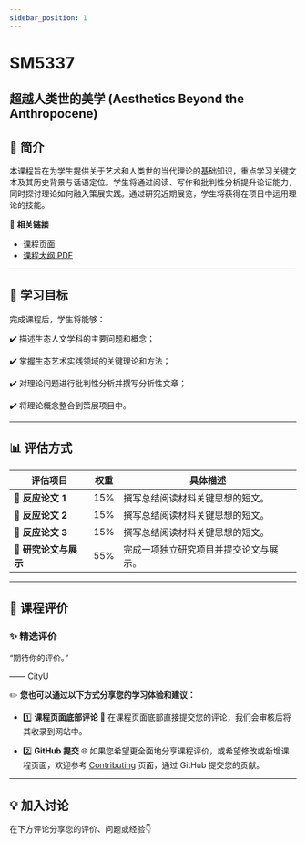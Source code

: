 ```yaml
---
sidebar_position: 1
---
```


# SM5337
## 超越人类世的美学 (Aesthetics Beyond the Anthropocene)

## **📘 简介**
本课程旨在为学生提供关于艺术和人类世的当代理论的基础知识，重点学习关键文本及其历史背景与话语定位。学生将通过阅读、写作和批判性分析提升论证能力，同时探讨理论如何融入策展实践。通过研究近期展览，学生将获得在项目中运用理论的技能。

🔗 **相关链接**
- [课程页面](https://www.cityu.edu.hk/catalogue/pg/202526/course/SM5337.htm)
- [课程大纲 PDF](https://www.cityu.edu.hk/catalogue/pg/202526/course/SM5337.pdf)

---

## **🎯 学习目标**

完成课程后，学生将能够：

✔️ 描述生态人文学科的主要问题和概念；

✔️ 掌握生态艺术实践领域的关键理论和方法；

✔️ 对理论问题进行批判性分析并撰写分析性文章；

✔️ 将理论概念整合到策展项目中。

---

## **📊 评估方式**

| **评估项目**          | **权重** | **具体描述**                                                                                       |
|----------------------|---------|---------------------------------------------------------------------------------------------------|
| **📂 反应论文 1**     | 15%      | 撰写总结阅读材料关键思想的短文。                                                                      |
| **📂 反应论文 2**     | 15%      | 撰写总结阅读材料关键思想的短文。                                                                      |
| **📂 反应论文 3**     | 15%      | 撰写总结阅读材料关键思想的短文。                                                                      |
| **📂 研究论文与展示**  | 55%      | 完成一项独立研究项目并提交论文与展示。                                                                |

---

## **💬 课程评价**

### ✨ **精选评价**
<div className={commentStyles.commentBox}>
    <p className={commentStyles.commentText}>
        “期待你的评价。”
    </p>
    <p className={commentStyles.commentAuthor}>—— CityU</p>
</div>

✏️ **您也可以通过以下方式分享您的学习体验和建议：**

- 1️⃣ **课程页面底部评论**
💬 在课程页面底部直接提交您的评论，我们会审核后将其收录到网站中。

- 2️⃣ **GitHub 提交**
🌐 如果您希望更全面地分享课程评价，或希望修改或新增课程页面，欢迎参考 [Contributing](/contributing) 页面，通过 GitHub 提交您的贡献。

---

## **💡 加入讨论**

在下方评论分享您的评价、问题或经验👇
<Utterances />